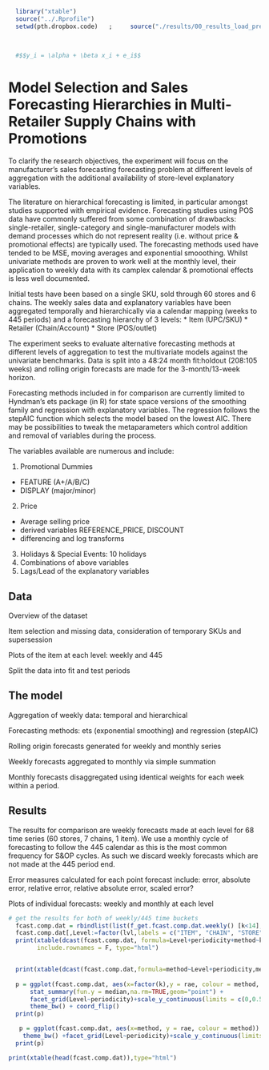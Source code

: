 ```r

  library("xtable")
  source("../.Rprofile")
  setwd(pth.dropbox.code)   ;     source("./results/00_results_load_prepare.R")
  
  

  #$$y_i = \alpha + \beta x_i + e_i$$
```

Model Selection and Sales Forecasting Hierarchies in Multi-Retailer Supply Chains with Promotions
========================================================

To clarify the research objectives, the experiment will focus on the manufacturer's sales forecasting forecasting problem at different levels of aggregation with the additional availability of store-level explanatory variables.  

The literature on hierarchical forecasting is limited, in particular amongst studies supported with empirical evidence.  Forecasting studies using POS data have commonly suffered from some combination of drawbacks: single-retailer, single-category and single-manufacturer models with demand processes which do not represent reality (i.e. without price & promotional effects) are typically used.  The forecasting methods used have tended to be MSE, moving averages and exponential smooothing.  Whilst univariate methods are proven to work well at the monthly level, their application to weekly data with its camplex calendar & promotional effects is less well documented.

Initial tests have been based on a single SKU, sold through 60 stores and 6 chains.  The weekly sales data and explanatory variables have been aggregated temporally and hierarchically via a calendar mapping (weeks to 445 periods) and a forecasting hierarchy of 3 levels: 
* Item (UPC/SKU)
* Retailer (Chain/Account)
* Store (POS/outlet)

The experiment seeks to evaluate alternative forecasting methods at different levels of aggregation to test the multivariate models against the univariate benchmarks.  Data is split into a 48:24 month fit:holdout (208:105 weeks) and rolling origin forecasts are made for the 3-month/13-week horizon.

Forecasting methods included in for comparison are currently limited to Hyndman's ets package (in R) for state space versions of the smoothing family and regression with explanatory variables.  The regression follows the stepAIC function which selects the model based on the lowest AIC.  There may be possibilities to tweak the metaparameters which control addition and removal of variables during the process.

The variables available are numerous and include:

1. Promotional Dummies
 * FEATURE (A+/A/B/C)
 * DISPLAY (major/minor)
2. Price
 * Average selling price 
 * derived variables REFERENCE_PRICE, DISCOUNT
 * differencing and log transforms
3. Holidays & Special Events: 10 holidays
4. Combinations of above variables
5. Lags/Lead of the explanatory variables

Data
----

Overview of the dataset

Item selection and missing data, consideration of temporary SKUs and supersession

Plots of the item at each level: weekly and 445

Split the data into fit and test periods


The model
--------

Aggregation of weekly data: temporal and hierarchical

Forecasting methods: ets (exponential smoothing) and regression (stepAIC)

Rolling origin forecasts generated for weekly and monthly series

Weekly forecasts aggregated to monthly via simple summation

Monthly forecasts disaggregated using identical weights for each week within a period.

Results
----

The results for comparison are weekly forecasts made at each level for 68 time series (60 stores, 7 chains, 1 item).  We use a monthly cycle of forecasting to follow the 445 calendar as this is the most common frequency for S&OP cycles.  As such we discard weekly forecasts which are not made at the 445 period end.

Error measures calculated for each point forecast include: error, absolute error, relative error, relative absolute error, scaled error?

Plots of individual forecasts: weekly and monthly at each level

```r

# get the results for both of weekly/445 time buckets  
  fcast.comp.dat = rbindlist(list(f_get.fcast.comp.dat.weekly() [k<14],f_get.fcast.comp.dat.445()))  # load the results of regression v ets
  fcast.comp.dat[,Level:=factor(lvl,labels = c("ITEM", "CHAIN", "STORE"))]
  print(xtable(dcast(fcast.comp.dat, formula=Level+periodicity+method~k,median,na.rm=TRUE,value.var="rae")),
        include.rownames = F, type="html")


  print(xtable(dcast(fcast.comp.dat,formula=method~Level+periodicity,median,na.rm=TRUE,value.var="rae")), type="html")
  
  p = ggplot(fcast.comp.dat, aes(x=factor(k),y = rae, colour = method, shape = method, size=1)) +  
      stat_summary(fun.y = median,na.rm=TRUE,geom="point") + 
      facet_grid(Level~periodicity)+scale_y_continuous(limits = c(0,0.5)) +
      theme_bw() + coord_flip()
  print(p)

```

```r
   p = ggplot(fcast.comp.dat, aes(x=method, y = rae, colour = method)) + geom_boxplot() +
    theme_bw() +facet_grid(Level~periodicity)+scale_y_continuous(limits = c(0,2))+coord_flip()
  print(p)
```



```r
print(xtable(head(fcast.comp.dat)),type="html")
```

